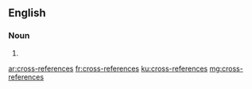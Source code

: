 ==English==

===Noun===
{{head|en}}

# {{plural of|cross-reference}}

[[ar:cross-references]]
[[fr:cross-references]]
[[ku:cross-references]]
[[mg:cross-references]]